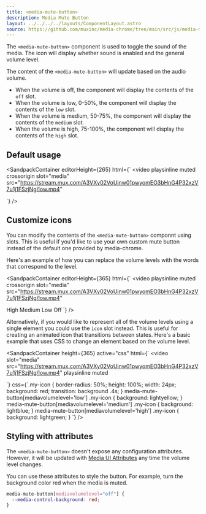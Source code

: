 ```yaml
---
title: <media-mute-button>
description: Media Mute Button
layout: ../../../../layouts/ComponentLayout.astro
source: https://github.com/muxinc/media-chrome/tree/main/src/js/media-mute-button.js
---
```



The `<media-mute-button>` component is used to toggle the sound of the media. The icon will display whether sound is enabled and the general volume level.

The content of the `<media-mute-button>` will update based on the audio volume.
- When the volume is off, the component will display the contents of the `off` slot.
- When the volume is low, 0-50%, the component will display the contents of the `low` slot.
- When the volume is medium, 50-75%, the component will display the contents of the `medium` slot.
- When the volume is high, 75-100%, the component will display the contents of the `high` slot.

## Default usage

<SandpackContainer
  editorHeight={265}
  html={`<media-controller defaultsubtitles>
  <video
    playsinline muted crossorigin
    slot="media"
    src="https://stream.mux.com/A3VXy02VoUinw01pwyomEO3bHnG4P32xzV7u1j1FSzjNg/low.mp4"
  >
  </video>
  <media-control-bar>
    <media-mute-button></media-mute-button>
    <media-volume-range></media-volume-range>
  </media-control-bar>
</media-controller>`}
/>

## Customize icons

You can modify the contents of the `<media-mute-button>` componnt using slots.
This is useful if you'd like to use your own custom mute button instead of the default one provided by media-chrome.

Here's an example of how you can replace the volume levels with the words that correspond to the level.

<SandpackContainer
  editorHeight={365}
  html={`<media-controller defaultsubtitles>
  <video
    playsinline muted crossorigin
    slot="media"
    src="https://stream.mux.com/A3VXy02VoUinw01pwyomEO3bHnG4P32xzV7u1j1FSzjNg/low.mp4"
  >
  </video>
  <media-control-bar>
    <media-volume-range></media-volume-range>
    <media-mute-button>
      <span slot="high">High</span>
      <span slot="medium">Medium</span>
      <span slot="low">Low</span>
      <span slot="off">Off</span>
    </media-mute-button>
  </media-control-bar>
</media-controller>`}
/>

Alternatively, if you would like to represent all of the volume levels using a single element you could use the `icon` slot instead. This is useful for creating an animated icon that transitions between states. Here's a basic example that uses CSS to change an element based on the volume level.

<SandpackContainer
  height={365}
  active="css"
  html={`<media-controller>
  <video
    slot="media"
    src="https://stream.mux.com/A3VXy02VoUinw01pwyomEO3bHnG4P32xzV7u1j1FSzjNg/low.mp4"
    playsinline
    muted
  ></video>
  <media-control-bar>
    <media-mute-button>
      <span class="my-icon" slot="icon"></span>
    </media-mute-button>
    <media-volume-range></media-volume-range>
  </media-control-bar>
</media-controller>`}
css={`.my-icon {
  border-radius: 50%;
  height: 100%;
  width: 24px;
  background: red;
  transition: background .4s;
}
media-mute-button[mediavolumelevel='low'] .my-icon {
  background: lightyellow;
}
media-mute-button[mediavolumelevel='medium'] .my-icon {
  background: lightblue;
}
media-mute-button[mediavolumelevel='high'] .my-icon {
  background: lightgreen;
}
`}
/>

## Styling with attributes

The `<media-mute-button>` doesn't expose any configuration attributes.
However, it will be updated with [Media UI Attributes](#media-ui-attributes) any time the volume level changes.

You can use these attributes to style the button. For example, turn the background color red when the media is muted.

```css
media-mute-button[mediavolumelevel="off"] {
  --media-control-background: red;
}
```

